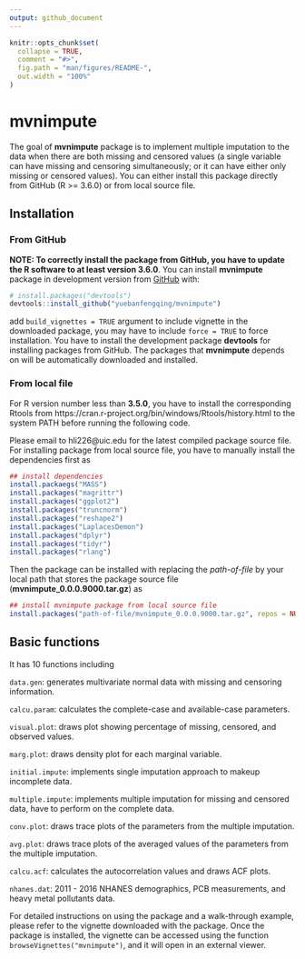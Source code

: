 ```yaml
---
output: github_document
---
```


<!-- README.md is generated from README.Rmd. Please edit that file -->

```r
knitr::opts_chunk$set(
  collapse = TRUE,
  comment = "#>",
  fig.path = "man/figures/README-",
  out.width = "100%"
)
```

# mvnimpute

<!-- badges: start -->
<!-- badges: end -->

The goal of **mvnimpute** package is to implement multiple imputation to the data when there are both missing and censored values (a single variable can have missing and censoring simultaneously; or it can have either only missing or censored values). You can either install this package directly from GitHub (R >= 3.6.0) or from local source file. 


## Installation

### From GitHub

**NOTE: To correctly install the package from GitHub, you have to update the R software to at least version 3.6.0**. You can install **mvnimpute** package in development version from [GitHub](https://github.com) with:

``` r
# install.packages("devtools")
devtools::install_github("yuebanfengqing/mvnimpute")
```

add `build_vignettes = TRUE` argument to include vignette in the downloaded package, you may have to include `force = TRUE` to force installation. You have to install the development package **devtools** for installing packages from GitHub. The packages that **mvnimpute** depends on will be automatically downloaded and installed.  

### From local file

For R version number less than **3.5.0**, you have to install the corresponding Rtools from https://cran.r-project.org/bin/windows/Rtools/history.html to the system PATH before running the following code.

Please email to hli226@uic.edu for the latest compiled package source file. For installing package from local source file, you have to manually install the dependencies first as

``` r
## install dependencies
install.packaegs("MASS")
install.packages("magrittr")
install.packages("ggplot2")
install.packages("truncnorm")
install.packages("reshape2")
install.packages("LaplacesDemon")
install.packages("dplyr")
install.packages("tidyr")
install.packages("rlang")
```

Then the package can be installed with replacing the *path-of-file* by your local path that stores the package source file (**mvnimpute_0.0.0.9000.tar.gz**) as

``` r
## install mvnimpute package from local source file
install.packages("path-of-file/mvnimpute_0.0.0.9000.tar.gz", repos = NULL, type = "source")

```

## Basic functions

It has 10 functions including 

`data.gen`: generates multivariate normal data with missing and censoring information.

`calcu.param`: calculates the complete-case and available-case parameters.

`visual.plot`: draws plot showing percentage of missing, censored, and observed values.

`marg.plot`: draws density plot for each marginal variable.

`initial.impute`: implements single imputation approach to makeup incomplete data.

`multiple.impute`: implements multiple imputation for missing and censored data, have to perform on the complete data.

`conv.plot`: draws trace plots of the parameters from the multiple imputation.

`avg.plot`: draws trace plots of the averaged values of the parameters from the multiple imputation.

`calcu.acf`: calculates the autocorrelation values and draws ACF plots.

`nhanes.dat`: 2011 - 2016 NHANES demographics, PCB measurements, and heavy metal pollutants data.

For detailed instructions on using the package and a walk-through example, please refer to the vignette downloaded with the package. Once the package is installed, the vignette can be accessed using the function `browseVignettes("mvnimpute")`, and it will open in an external viewer.
